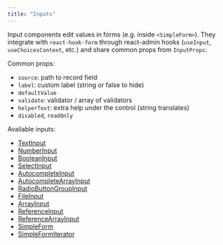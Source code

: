 ```yaml
---
title: "Inputs"
---
```


Input components edit values in forms (e.g. inside `<SimpleForm>`). They integrate with `react-hook-form` through react-admin hooks (`useInput`, `useChoicesContext`, etc.) and share common props from `InputProps`:

Common props:
- `source`: path to record field
- `label`: custom label (string or false to hide)
- `defaultValue`
- `validate`: validator / array of validators
- `helperText`: extra help under the control (string translates)
- `disabled`, `readOnly`

Available inputs:

- [TextInput](./TextInput.md)
- [NumberInput](./NumberInput.md)
- [BooleanInput](./BooleanInput.md)
- [SelectInput](./SelectInput.md)
- [AutocompleteInput](./AutocompleteInput.md)
- [AutocompleteArrayInput](./AutocompleteArrayInput.md)
- [RadioButtonGroupInput](./RadioButtonGroupInput.md)
- [FileInput](./FileInput.md)
- [ArrayInput](./ArrayInput.md)
- [ReferenceInput](./ReferenceInput.md)
- [ReferenceArrayInput](./ReferenceArrayInput.md)
- [SimpleForm](./SimpleForm.md)
- [SimpleFormIterator](./SimpleFormIterator.md)
